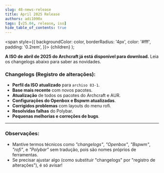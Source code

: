 ```yaml
---
slug: 48-news-release
title: April 2025 Release
authors: adi1090x
tags: [v25.04, release, iso]
hide_table_of_contents: true
---
```


<!-- Badges -->
  <span
    style={{
      backgroundColor: color,
      borderRadius: '4px',
      color: '#fff',
      padding: '0.2rem',
    }}>
    {children}
  </span>
);


**A ISO de abril de 2025 do Archcraft já está disponível para download.** Leia os changelogs abaixo para saber as novidades.  

<!--truncate-->  

### Changelogs (Registro de alterações):  
- **Perfil da ISO atualizado** para `archiso 83-1`.  
- **Base mais recente** com novos pacotes.  
- **Atualização** de todos os pacotes do Archcraft e AUR.  
- **Configurações do Openbox e Bspwm atualizadas**.  
- **Corrigidos problemas** com layouts do menu rofi.  
- **Resolvidas falhas** do Polybar.  
- **Pequenas melhorias e correções de bugs**.  

---  

### Observações:  
- Mantive termos técnicos como *"changelogs"*, *"Openbox"*, *"Bspwm"*, *"rofi"*, e *"Polybar"* sem tradução, pois são nomes próprios de ferramentas.  
- Se precisar ajustar algo (como substituir "changelogs" por "registro de alterações"), é só avisar!  
